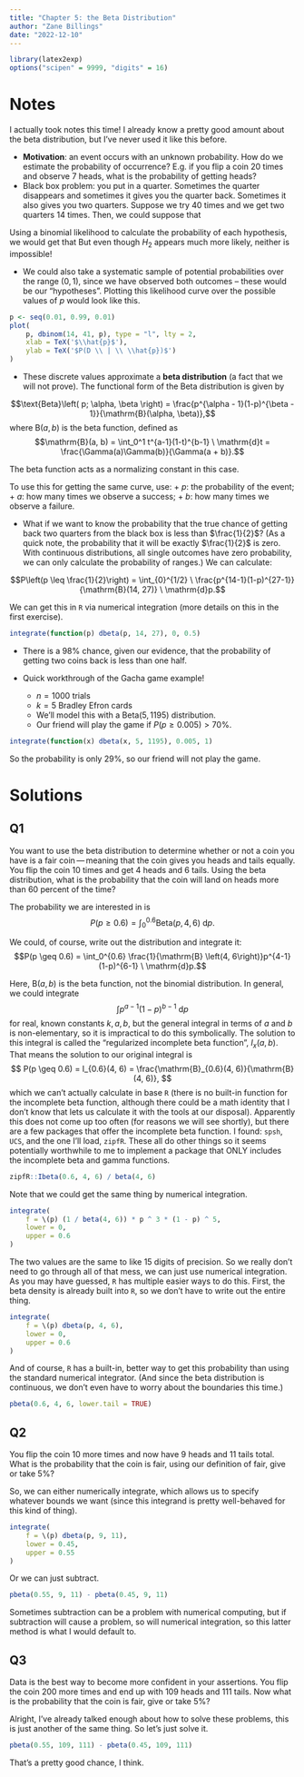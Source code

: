 ```yaml
---
title: "Chapter 5: the Beta Distribution"
author: "Zane Billings"
date: "2022-12-10"
---
```


```r
library(latex2exp)
options("scipen" = 9999, "digits" = 16)
```

# Notes

I actually took notes this time! I already know a pretty good amount about the
beta distribution, but I've never used it like this before.

* **Motivation**: an event occurs with an unknown probability. How do we
estimate the probability of occurrence? E.g. if you flip a coin 20 times and
observe 7 heads, what is the probability of getting heads?
* Black box problem: you put in a quarter. Sometimes the quarter disappears and
sometimes it gives you the quarter back. Sometimes it also gives you two
quarters. Suppose we try 40 times and we get two quarters 14 times. Then, we
could suppose that

\begin{align*}
H_1 &: P(\text{two quarters}) = \frac{1}{2} \text{ and} \\
H_2 &: P(\text{two quarters}) = \frac{14}{41}.
\end{align*}

Using a binomial likelihood to calculate the probability of each hypothesis,
we would get that
\begin{align*}
P(D \mid H_1) &= \mathcal{B}\left(14 \mid 41, \frac{1}{2}\right) \approx 0.016, \\
P(D \mid H_2) &= \mathcal{B}\left(14 \mid 41, \frac{14}{41}\right) \approx 0.130, \text{ and therefore} \\
\frac{P(D \mid H_2)}{P(D \mid H_1)} &\approx 8.125.
\end{align*}
But even though $H_2$ appears much more likely, neither is impossible!

* We could also take a systematic sample of potential probabilities over the
range $(0, 1)$, since we have observed both outcomes -- these would be our
"hypotheses". Plotting this likelihood curve over the possible values of $p$
would look like this.

```r
p <- seq(0.01, 0.99, 0.01)
plot(
	p, dbinom(14, 41, p), type = "l", lty = 2,
	xlab = TeX('$\\hat{p}$'),
	ylab = TeX('$P(D \\ | \\ \\hat{p})$')
)
```

* These discrete values approximate a **beta distribution** (a fact that we
will not prove). The functional form of the Beta distribution is given by

$$\text{Beta}\left( p; \alpha, \beta \right) = \frac{p^{\alpha - 1}(1-p)^{\beta - 1}}{\mathrm{B}(\alpha, \beta)},$$
where $\mathrm{B}(a, b)$ is the beta function, defined as
$$\mathrm{B}(a, b) = \int_0^1 t^{a-1}(1-t)^{b-1} \ \mathrm{d}t =
\frac{\Gamma(a)\Gamma(b)}{\Gamma(a + b)}.$$

The beta function acts as a normalizing constant in this case.

To use this for getting the same curve, use:
  + $p$: the probability of the event;
  + $a$: how many times we observe a success;
  + $b$: how many times we observe a failure.

* What if we want to know the probability that the true chance of getting back
two quarters from the black box is less than $\frac{1}{2}$? (As a quick note,
the probability that it will be exactly $\frac{1}{2}$ is zero. With
continuous distributions, all single outcomes have zero probability, we can
only calculate the probability of ranges.) We can calculate:

$$P\left(p \leq \frac{1}{2}\right) = \int_{0}^{1/2} \
\frac{p^{14-1}(1-p)^{27-1}}{\mathrm{B}(14, 27)} \
\mathrm{d}p.$$

We can get this in `R` via numerical integration (more details on this in
the first exercise).

```r
integrate(function(p) dbeta(p, 14, 27), 0, 0.5)
```

* There is a 98\% chance, given our evidence, that the probability of getting
two coins back is less than one half.

* Quick workthrough of the Gacha game example!

  + $n = 1000$ trials
  + $k = 5$ Bradley Efron cards
  + We'll model this with a $\mathrm{Beta}(5, 1195)$ distribution.
  + Our friend will play the game if $P(p \geq 0.005) > 70\%$.

```r
integrate(function(x) dbeta(x, 5, 1195), 0.005, 1)
```

So the probability is only $29\%$, so our friend will not play the game.

# Solutions

## Q1

::: {.callout-note appearance="simple"}

You want to use the beta distribution to determine whether or not a coin you
have is a fair coin — meaning that the coin gives you heads and tails equally.
You flip the coin 10 times and get 4 heads and 6 tails. Using the beta
distribution, what is the probability that the coin will land on heads more than
60 percent of the time?

:::

The probability we are interested in is
$$P(p \geq 0.6) = \int_0^{0.6} \mathrm{Beta}(p, 4, 6) \ \mathrm{d}p.$$

We could, of course, write out the distribution and integrate it:
$$P(p \geq 0.6) = \int_0^{0.6}  \frac{1}{\mathrm{B} \left(4, 6\right)}p^{4-1}(1-p)^{6-1} \ \mathrm{d}p.$$

Here, $\mathrm{B}(a, b)$ is the beta function, not the binomial distribution.
In general, we could integrate
$$\int p^{a - 1}(1-p)^{b - 1} \ \mathrm{d}p $$
for real, known constants $k, a, b$, but the general integral in terms of $a$
and $b$ is non-elementary, so it is impractical to do this symbolically. The
solution to this integral is called the "regularized incomplete beta function",
$I_x(a, b).$ That means the solution to our original integral is
$$ P(p \geq 0.6) = I_{0.6}(4, 6) = \frac{\mathrm{B}_{0.6}(4, 6)}{\mathrm{B}(4, 6)}, $$
which we can't actually calculate in base `R` (there is no built-in function for
the incomplete beta function, although there could be a math identity that
I don't know that lets us calculate it with the tools at our disposal).
Apparently this does not come up too often (for reasons we will see shortly),
but there are a few packages that offer the incomplete beta function.
I found: `spsh`, `UCS`, and the one I'll load, `zipfR`. These all do other
things so it seems potentially worthwhile to me to implement a package that
ONLY includes the incomplete beta and gamma functions.

```r
zipfR::Ibeta(0.6, 4, 6) / beta(4, 6)
```

Note that we could get the same thing by numerical integration.

```r
integrate(
	f = \(p) (1 / beta(4, 6)) * p ^ 3 * (1 - p) ^ 5,
	lower = 0,
	upper = 0.6
)
```

The two values are the same to like 15 digits of precision. So we really don't
need to go through all of that mess, we can just use numerical integration.
As you may have guessed, `R` has multiple easier ways to do this. First, the
beta density is already built into `R`, so we don't have to write out the
entire thing.

```r
integrate(
	f = \(p) dbeta(p, 4, 6),
	lower = 0,
	upper = 0.6
)
```

And of course, `R` has a built-in, better way to get this probability than
using the standard numerical integrator. (And since the beta distribution
is continuous, we don't even have to worry about the boundaries this time.)

```r
pbeta(0.6, 4, 6, lower.tail = TRUE)
```

## Q2

::: {.callout-note appearance="simple"}

You flip the coin 10 more times and now have 9 heads and 11 tails total. What is
the probability that the coin is fair, using our definition of fair, give or
take 5\%?

:::

So, we can either numerically integrate, which allows us to specify whatever
bounds we want (since this integrand is pretty well-behaved for this kind
of thing).

```r
integrate(
	f = \(p) dbeta(p, 9, 11),
	lower = 0.45,
	upper = 0.55
)
```

Or we can just subtract.

```r
pbeta(0.55, 9, 11) - pbeta(0.45, 9, 11)
```

Sometimes subtraction can be a problem with numerical computing, but if
subtraction will cause a problem, so will numerical integration, so this
latter method is what I would default to.

## Q3

::: {.callout-note appearance="simple"}

Data is the best way to become more confident in your assertions. You flip
the coin 200 more times and end up with 109 heads and 111 tails. Now what is
the probability that the coin is fair, give or take 5\%?

:::

Alright, I've already talked enough about how to solve these problems,
this is just another of the same thing. So let's just solve it.

```r
pbeta(0.55, 109, 111) - pbeta(0.45, 109, 111)
```

That's a pretty good chance, I think.


<!-- end of file -->
